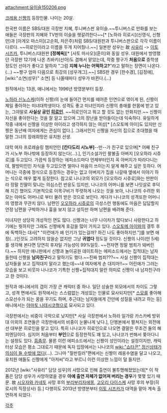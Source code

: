 attachment:유이슬150206.png

[[크레용 신짱]]의 등장인물. 나이는 20살.

한국판 이름은 SBS/대원 극장판 지혜, 투니버스판 유이슬.~~투니버스로 만화를 보는 애들은 극장판의 지혜와 TV판의 이슬을 헷갈려한다~~[* [노하라 히로시](신영식, 신형만)과 [아게오 마스미](고순희, 차은주)처럼 SBS/대원판과 투니버스판으로 각각 이름이 다르다. ~~히로인이라고 이름을 두개 지어줬나.~~] 일본판 성우는 故 [[사유리]] -> [[이토 시즈카]], 투니버스/대원판 '''[정혜옥]'''[* [사토 마사오](훈이)와 동일 성우. 대원에서 방영했던 극장판 12기에 나온 츠바키(선아)도 겸해서 맡았는데, 작중 짱구가 '''처음으로''' 중학생 정도인 선아가 좋다고 말하자 "그럼 '''지혜 누나는 어떡하고?'''"라고 말하는 장면이 나온다.(...) ~~짱구 엄마 다음으로 최강의 [성우개그].~~] SBS판 경우 [한수경], [김정애], [wiki:"소연(성우)" 소연] 등 나올때마다 성우가 바뀐다.(...)

원작에서는 13권, 애니에서는 1996년 방영분부터 등장.

[[노하라 신노스케]](이하 신짱)의 눈에 들어간 먼지를 떼어준 인연으로 엮이게 된, 신짱이 제일 좋아하는 미녀대학생이다. 성격도 좋고 미녀인지라 신짱의 총애를 한몸에 받고 있는, 그야말로 '''사실상 공인 [[히로인]]'''. ~~히로인이고 뭐고 할 것도 없는 만화지만.~~ 신짱이 자신을 좋아한다는 것을 잘 알고 있으며 그의 장난을 받아들이는데 익숙하다. 유일하게 작중 내에서 신짱을 이상한 아이라고 생각하지 않는 여성[* [스오토메 아이]도 있지만 신짱은 동년배 여자에게는 관심이 없다.]. 그래서인지 신짱을 자신의 집으로 초대했을 때 말한 그녀의 장래희망은 유치원 선생.

대학 여자 프로레슬링 챔피언인 '''[칸다도리 시노부]'''--만--가 친구로 있으며[* 어째 친구가 시노부 하나밖에 등장하지 않는다(...).], 인기소설가인 팔불출 아버지 [오오하라 시쥬로]를 두고있다. 가끔씩 등장하는 에피소드마다 언제부터인지 꼭 아버지가 따라다니는데, 팔방미인인 자식을 두고있으면 얼마나 마음이 쓰이는지 알게 해주고 싶은 듯하다. 어머니는 극중에 정식으로 등장하는 경우는 없고 아버지가 집을 나갈때 옆에서 이야기 하는 식으로 매우 짧게 등장한다. 참고로 나나코의 외모가 [오오하라 시쥬로]와는 딴판이라 정말 친딸이 맞냐는 의심스런 반응도 있지만, 나나코의 어머니를 보면 나잇살로 후덕해 지긴 했어도 기본적으로 이목구비가 뚜렷하게 나오는 것을 보아, 나나코의 수려한 외모는 아마도 어머니로 부터 물려 받은 것으로 보인다. 게다가 나나코의 성격또한 어머니의 영향과 무관치 않다. 남편인 [[오오하라 시쥬로]]의 극성스런 행동에도 마음은 답답할지 언정 남편을 구박하거나 흉을 보지 않고 설득만 하며 남편을 배려해 준다.

미녀지만 상당히 개성적인 면도 많다. 신짱과는 너무 나이차가 많다보니 사랑한다고 하기에는 뭣하지만 그래도 신짱에게 호감을 많이 가지고 있다. [[스오토메 아이]]와의 결투 후에 독백하는 대사[* "이런애가 왜 인기가 있는걸까? 하긴 나도 좋아하지만."]를 보면 애정(…)인것도 고려하지 않을순 없지만 그냥 '''귀엽다''' 정도일 것이다. 신짱의 나이(만 5세)를 생각해 본다면 당연히 후자일 가능성이 99%일듯. ~~전자면 정말 범죄가 돼버린다.~~ 하지만 애니판에서 신짱과 놀이공원 데이트하는 에피소드에서는 집적대는 남자들한테 신짱을 '''남자친구'''라고 말하기도 했다.~~진짜 범죄???~~ 사실 신짱이 집적대는 남자들을 보고 집적대지 말라고 했는데~~내 여자에게 손 대지마!!~~ 어린애가 그러는 모습을 보고 비웃자 나나코가 기특한 신짱+집적대지 말란 의미로 신짱이 내 남자친구라고 한 것이다. 

원작과 애니에서의 갭이 가장 큰 캐릭터 중 하나. 일단 상술한 외모에서의 차이도 그렇고, 성격 면에서도 원작에서는 스스럼없는 개성있는 인물로 묘사되지만[* [[스모]]를 좋아해 스모선수가 되는 꿈을 꾸기도 하며, 추근대는 남자들에게 간만에 성질을 내려고 하는 등] 애니에서는 [[야마토 나데시코]]형으로 묘사되고 있다.

극장판에서는 비중이 극악으로 낮지만[* 사실 극장판에서 노하라 일가랑 카스카베 방위대 이외의 조연들은 극장판에서의 비중이 눈물나게 낮다.], 단행본에서 펼쳐지는 외전에선 대부분 히로인을 맡고 있다. 특히 나나코가 히로인으로 나오면 결말은 무조건 둘의 해피엔딩이다. 심지어 처음부터 '''부인'''으로 등장한적도 꽤 있고, 나나코가 반해서 쫒아다니는 설정도 있다. [[흠좀무]]. 물론 이런 에피소드에서는 신짱이 성인이라는 설정이지만, 캐릭터상 모습은 평소 그대로기 때문에 독자 입장에서는 나나코의 [[wiki:"쇼타콘" 정신상태가 의심이 들 수밖에 없다]](…). 그나마 "절반킬러"편에서는 신짱이 레옹수염을 달고 나오고, 유치원 애들도 신짱에게 "아저씨"라고 부르니 이런 이상한 느낌이 덜 들지만.

2012년 [wiki:"사유리" 담당 성우]의 사망으로 인해 출연이 불투명해졌었는데[* 이 작품은 담당 성우가 사망하였을 경우 '''아예 출연 자체가 없어져 버리는 경우'''가 몇몇 있기 때문. 故 [[시오자와 카네토]] 사망 후의 [[부리부리자에몽]], [[고오리 다이스케]] 사망 후의 부장(히로시의 직장상사) 등.] 다행히도 2013년 방영분부터 [[이토 시즈카]]가 대역을 맡아 계속 출연하게 되었다.

[[각주]]
